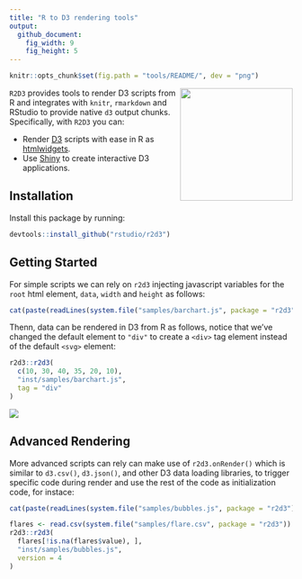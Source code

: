 ```yaml
---
title: "R to D3 rendering tools"
output:
  github_document:
    fig_width: 9
    fig_height: 5
---
```


```r
knitr::opts_chunk$set(fig.path = "tools/README/", dev = "png")
```

<img src="tools/README/r2d3-hex.svg" width=200 align="right"/>

`R2D3` provides tools to render D3 scripts from R and integrates with `knitr`, `rmarkdown` and RStudio to provide native `d3` output chunks. Specifically, with `R2D3` you can:

- Render [D3](https://d3js.org/) scripts with ease in R as [htmlwidgets](https://www.htmlwidgets.org/).
- Use [Shiny](http://shiny.rstudio.com/) to create interactive D3 applications.

## Installation

Install this package by running:

```r
devtools::install_github("rstudio/r2d3")
```

## Getting Started

For simple scripts we can rely on `r2d3` injecting javascript variables for the `root` html element, `data`, `width` and `height` as follows:

```r
cat(paste(readLines(system.file("samples/barchart.js", package = "r2d3")), collapse = "\n"))
```

Thenn, data can be rendered in D3 from R as follows, notice that we've changed the default element to `"div"` to create a `<div>` tag element instead of the default `<svg>` element:

```r
r2d3::r2d3(
  c(10, 30, 40, 35, 20, 10),
  "inst/samples/barchart.js",
  tag = "div"
)
```
![](tools/README/r2d3-variable.png)

## Advanced Rendering

More advanced scripts can rely can make use of `r2d3.onRender()` which is similar to `d3.csv()`, `d3.json()`, and other D3 data loading libraries, to trigger specific code during render and use the rest of the code as initialization code, for instace:

```r
cat(paste(readLines(system.file("samples/bubbles.js", package = "r2d3")), collapse = "\n"))
```

```r
flares <- read.csv(system.file("samples/flare.csv", package = "r2d3"))
r2d3::r2d3(
  flares[!is.na(flares$value), ],
  "inst/samples/bubbles.js",
  version = 4
)
```